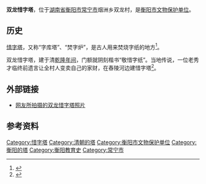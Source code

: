'''双龙惜字塔'''，位于[[湖南省|湖南省]][[衡阳市|衡阳市]][[常宁市|常宁市]]烟洲乡双龙村，是[[衡阳市文物保护单位|衡阳市文物保护单位]]。

== 历史 ==
[[惜字塔|惜字塔]]，又称“字库塔”、“焚字炉”，是古人用来焚烧字纸的地方<ref>{{Cite news|url=http://js.ifeng.com/a/20160804/4833444_0.shtml|title=字库塔的庐山真面目：古人“敬惜字纸”理念的体现之一|last=远|first=方|date=2016年8月4日|work=羊城晚报|accessdate=}}</ref>。

双龙惜字塔，建于清[[乾隆|乾隆年间]]，门额就阴刻楷书“敬惜字纸”。当地传说，一位老秀才临终前遗言让全村人变卖自己的家财，在舂陵河边建惜字塔<ref>{{Cite web|url=http://www.hncnhxwh.com/index.php/Goods/article_detail/cid/14|title=【烟洲镇】烟洲是个好地方|accessdate=2017年1月29日|author=|date=|publisher=湖南常宁湖湘文化网|archive-date=2019年3月5日|archive-url=https://web.archive.org/web/20190305224028/http://hncnhxwh.com/index.php/Goods/article_detail/cid/14|dead-url=no}}</ref>。

== 外部链接 ==
* [http://www.hncnhxwh.com/index.php/Goods/article_detail/cid/14 网友所拍摄的双龙惜字塔照片]{{Wayback|url=http://www.hncnhxwh.com/index.php/Goods/article_detail/cid/14 |date=20190305224028 }}

== 参考资料 ==
{{Reflist}}

[[Category:惜字塔|Category:惜字塔]]
[[Category:清朝的塔|Category:清朝的塔]]
[[Category:衡阳市文物保护单位|Category:衡阳市文物保护单位]]
[[Category:衡阳的塔|Category:衡阳的塔]]
[[Category:衡阳教育史|Category:衡阳教育史]]
[[Category:常宁市|Category:常宁市]]